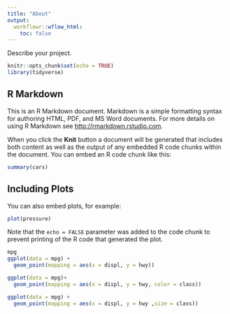 ```yaml
---
title: "About"
output:
  workflowr::wflow_html:
    toc: false
---
```


Describe your project.

```r
knitr::opts_chunk$set(echo = TRUE)
library(tidyverse)
```

## R Markdown

This is an R Markdown document. Markdown is a simple formatting syntax for authoring HTML, PDF, and MS Word documents. For more details on using R Markdown see <http://rmarkdown.rstudio.com>.

When you click the **Knit** button a document will be generated that includes both content as well as the output of any embedded R code chunks within the document. You can embed an R code chunk like this:

```r
summary(cars)
```

## Including Plots

You can also embed plots, for example:

```r
plot(pressure)
```

Note that the `echo = FALSE` parameter was added to the code chunk to prevent printing of the R code that generated the plot.
```r
mpg
ggplot(data = mpg) + 
  geom_point(mapping = aes(x = displ, y = hwy))

ggplot(data = mpg)+
  geom_point(mapping = aes(x = displ, y = hwy, color = class))

ggplot(data = mpg) +
  geom_point(mapping = aes(x = displ, y = hwy ,size = class))
```
